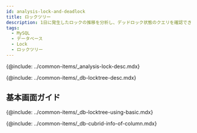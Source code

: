 ```yaml
---
id: analysis-lock-and-deadlock
title: ロックツリー
description: 1日に発生したロックの推移を分析し、デッドロック状態のクエリを確認できます。
tags:
  - MySQL
  - データベース
  - Lock
  - ロックツリー
---
```



<!-- 概要 -->

{@include: ../common-items/_analysis-lock-desc.mdx}

<!-- ロックツリー -->

{@include: ../common-items/_db-locktree-desc.mdx}

## 基本画面ガイド

{@include: ../common-items/_db-locktree-using-basic.mdx}  

<!-- ロックツリーカラム情報 -->

{@include: ../common-items/_db-cubrid-info-of-column.mdx} 
